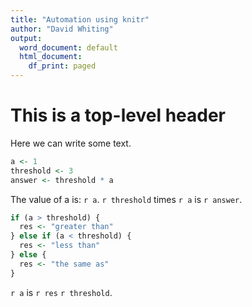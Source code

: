 ```yaml
---
title: "Automation using knitr"
author: "David Whiting"
output:
  word_document: default
  html_document:
    df_print: paged
---
```


# This is a top-level header

Here we can write some text. 

```r

a <- 1
threshold <- 3
answer <- threshold * a

```


The value of a is: `r a`. `r threshold` times `r a` is `r answer`. 

```r

if (a > threshold) {
  res <- "greater than"
} else if (a < threshold) {
  res <- "less than"
} else {
  res <- "the same as"
}


```

`r a` is `r res` `r threshold`.


